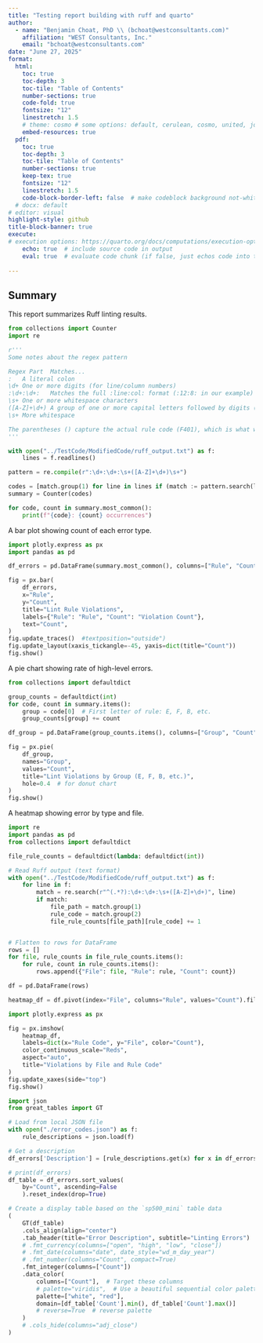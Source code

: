 ```yaml
---
title: "Testing report building with ruff and quarto" 
author:
  - name: "Benjamin Choat, PhD \\ (bchoat@westconsultants.com)"
    affiliation: "WEST Consultants, Inc."
    email: "bchoat@westconsultants.com"
date: "June 27, 2025"
format:
  html:
    toc: true
    toc-depth: 3
    toc-tile: "Table of Contents"
    number-sections: true
    code-fold: true
    fontsize: "12"
    linestretch: 1.5
    # theme: cosmo # some options: default, cerulean, cosmo, united, journal, litera, etc.
    embed-resources: true
  pdf:
    toc: true
    toc-depth: 3
    toc-tile: "Table of Contents"
    number-sections: true
    keep-tex: true
    fontsize: "12"
    linestretch: 1.5
    code-block-border-left: false  # make codeblock background not-white
  # docx: default
# editor: visual
highlight-style: github
title-block-banner: true
execute: 
# execution options: https://quarto.org/docs/computations/execution-options.html
    echo: true  # include source code in output
    eval: true  # evaluate code chunk (if false, just echos code into the output)
  
---
```





## Summary

This report summarizes Ruff linting results.

```python
from collections import Counter
import re

r'''
Some notes about the regex pattern

Regex Part	Matches...
:	A literal colon
\d+	One or more digits (for line/column numbers)
:\d+:\d+:	Matches the full :line:col: format (:12:8: in our example)
\s+	One or more whitespace characters
([A-Z]+\d+)	A group of one or more capital letters followed by digits (e.g. F401)
\s+	More whitespace

The parentheses () capture the actual rule code (F401), which is what we want for counting/summarizing.
'''

with open("../TestCode/ModifiedCode/ruff_output.txt") as f:
    lines = f.readlines()

pattern = re.compile(r":\d+:\d+:\s+([A-Z]+\d+)\s+")

codes = [match.group(1) for line in lines if (match := pattern.search(line))]
summary = Counter(codes)

for code, count in summary.most_common():
    print(f"{code}: {count} occurrences")
```

A bar plot showing count of each error type.

```python
import plotly.express as px
import pandas as pd

df_errors = pd.DataFrame(summary.most_common(), columns=["Rule", "Count"])

fig = px.bar(
    df_errors,
    x="Rule",
    y="Count",
    title="Lint Rule Violations",
    labels={"Rule": "Rule", "Count": "Violation Count"},
    text="Count",
)
fig.update_traces()  #textposition="outside")
fig.update_layout(xaxis_tickangle=-45, yaxis=dict(title="Count"))
fig.show()
```

A pie chart showing rate of high-level errors.

```python
from collections import defaultdict

group_counts = defaultdict(int)
for code, count in summary.items():
    group = code[0]  # First letter of rule: E, F, B, etc.
    group_counts[group] += count

df_group = pd.DataFrame(group_counts.items(), columns=["Group", "Count"])

fig = px.pie(
    df_group,
    names="Group",
    values="Count",
    title="Lint Violations by Group (E, F, B, etc.)",
    hole=0.4  # for donut chart
)
fig.show()

```

A heatmap showing error by type and file.

```python
import re
import pandas as pd
from collections import defaultdict

file_rule_counts = defaultdict(lambda: defaultdict(int))

# Read Ruff output (text format)
with open("../TestCode/ModifiedCode/ruff_output.txt") as f:
    for line in f:
        match = re.search(r"^(.*?):\d+:\d+:\s+([A-Z]+\d+)", line)
        if match:
            file_path = match.group(1)
            rule_code = match.group(2)
            file_rule_counts[file_path][rule_code] += 1


# Flatten to rows for DataFrame
rows = []
for file, rule_counts in file_rule_counts.items():
    for rule, count in rule_counts.items():
        rows.append({"File": file, "Rule": rule, "Count": count})

df = pd.DataFrame(rows)

heatmap_df = df.pivot(index="File", columns="Rule", values="Count").fillna(0)

import plotly.express as px

fig = px.imshow(
    heatmap_df,
    labels=dict(x="Rule Code", y="File", color="Count"),
    color_continuous_scale="Reds",
    aspect="auto",
    title="Violations by File and Rule Code"
)
fig.update_xaxes(side="top")
fig.show()

```


```python
import json
from great_tables import GT

# Load from local JSON file
with open("./error_codes.json") as f:
    rule_descriptions = json.load(f)

# Get a description
df_errors['Description'] = [rule_descriptions.get(x) for x in df_errors['Rule']]

# print(df_errors)
df_table = df_errors.sort_values(
    by="Count", ascending=False
    ).reset_index(drop=True)

# Create a display table based on the `sp500_mini` table data
(
    GT(df_table)
    .cols_align(align="center")
    .tab_header(title="Error Description", subtitle="Linting Errors")
    # .fmt_currency(columns=["open", "high", "low", "close"])
    # .fmt_date(columns="date", date_style="wd_m_day_year")
    # .fmt_number(columns="Count", compact=True)
    .fmt_integer(columns=["Count"])
    .data_color(
        columns=["Count"],  # Target these columns
        # palette="viridis",  # Use a beautiful sequential color palette
        palette=["white", "red"],
        domain=[df_table['Count'].min(), df_table['Count'].max()]
        # reverse=True  # reverse palette
    )
    # .cols_hide(columns="adj_close")
)
```
